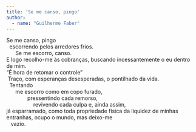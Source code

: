 ```yaml
---
title: 'Se me canso, pingo'
author: 
  - name: "Guilherme Faber"
---
```


| Se me canso, pingo
| 	escorrendo pelos arredores frios.
| 		Se me escorro, canso.
| E logo recolho-me às cobranças, buscando incessantemente o eu dentro de mim.
| “É hora de retomar o controle”
|  Traço, com esperanças desesperadas, o pontilhado da vida.
| 	Tentando
| 		me escorro como em copo furado, 
| 				pressentindo cada remorso, 
| 					revivendo cada culpa e, ainda assim,
| já       esparramado,       como      toda     propriedade   física      da    liquidez     de    minhas   entranhas,      ocupo    o       mundo,     mas      deixo-me                                            
|    vazio.

<a href="https://instagram.com/jabaodrums"><i class="bi bi-instagram"></i></a>
